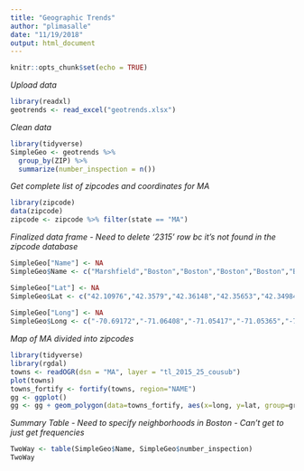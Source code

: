 ```yaml
---
title: "Geographic Trends"
author: "plimasalle"
date: "11/19/2018"
output: html_document
---
```


```r
knitr::opts_chunk$set(echo = TRUE)
```

_Upload data_

```r
library(readxl)
geotrends <- read_excel("geotrends.xlsx")
```

_Clean data_

```r
library(tidyverse)
SimpleGeo <- geotrends %>% 
  group_by(ZIP) %>% 
  summarize(number_inspection = n())
```

_Get complete list of zipcodes and coordinates for MA_

```r
library(zipcode)
data(zipcode)
zipcode <- zipcode %>% filter(state == "MA")
```

_Finalized data frame - Need to delete '2315' row bc it's not found in the zipcode database_

```r
SimpleGeo["Name"] <- NA
SimpleGeo$Name <- c("Marshfield","Boston","Boston","Boston","Boston","Boston","Boston","Boston","Boston","Boston","Boston","Boston","Boston","Boston","Boston","Boston","Boston","Mattapan","Boston","Boston","Charlestown","Jamaica Plain","Roslindale","West Roxbury","Allston","Brighton","Hyde Park","Cambridge","Malden","Boston", "Weymouth","Boston","Boston","Boston","Boston","Boston","NA","Chestnut Hill") 

SimpleGeo["Lat"] <- NA
SimpleGeo$Lat <- c("42.10976","42.3579","42.36148","42.35653","42.34984","42.36503","42.36179","42.34308","42.34962","42.33895","42.33872","42.32451","42.33210","42.30745","42.29630","42.28713","42.31685","42.27210","42.33499","42.37830","42.37862","42.31000","42.28468","42.27943","42.35515","42.34842","42.25220","42.39333","42.42855","42.36795","42.21287","42.34713","42.33895","42.36149","42.34797","42.3470","NA","42.322") 
  
SimpleGeo["Long"] <- NA
SimpleGeo$Long <- c("-70.69172","-71.06408","-71.05417","-71.05365","-71.06101","-71.05636","-71.06774","-71.09268","-71.07372","-70.91963","-71.07276","-71.08455","-71.09651","-71.08127","-71.05454","-71.07156","-71.05811","-71.09426","-71.04562","-71.02550","-71.06495","-71.11171","-71.13052","-71.15980","-71.13164","-71.15349","-71.12593","-71.12837","-71.06059","-71.12056","-70.95872","-71.08234","-70.91963","-71.06036","-71.04463","-71.10215","NA","-71.17314")   
```

_Map of MA divided into zipcodes_

```r
library(tidyverse)
library(rgdal)
towns <- readOGR(dsn = "MA", layer = "tl_2015_25_cousub")
plot(towns)
towns_fortify <- fortify(towns, region="NAME")
gg <- ggplot()
gg <- gg + geom_polygon(data=towns_fortify, aes(x=long, y=lat, group=group, fill=NA), color = "black", fill=NA, size=0.5)
```

_Summary Table - Need to specify neighborhoods in Boston - Can't get to just get frequencies _

```r
TwoWay <- table(SimpleGeo$Name, SimpleGeo$number_inspection)
TwoWay
```


